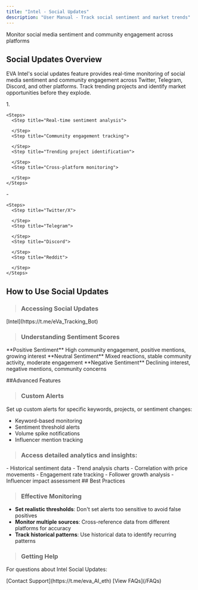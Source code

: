 ```yaml
---
title: "Intel - Social Updates"
description: "User Manual - Track social sentiment and market trends"
---
```


Monitor social media sentiment and community engagement across platforms

## Social Updates Overview

EVA Intel's social updates feature provides real-time monitoring of social media sentiment and community engagement across Twitter, Telegram, Discord, and other platforms. Track trending projects and identify market opportunities before they explode.

<Columns cols={2}>
  <Card title="Key Features" icon="key" color="#f7941d">
    1. 

    <Steps>
      <Step title="Real-time sentiment analysis">
        
      </Step>
      <Step title="Community engagement tracking">
        
      </Step>
      <Step title="Trending project identification">
        
      </Step>
      <Step title="Cross-platform monitoring">
        
      </Step>
    </Steps>
  </Card>
  <Card title="Supported Blockchains" icon="chain" color="#f7941d">
    - 

    <Steps>
      <Step title="Twitter/X">
        
      </Step>
      <Step title="Telegram">
        
      </Step>
      <Step title="Discord">
        
      </Step>
      <Step title="Reddit">
        
      </Step>
    </Steps>
  </Card>
</Columns>

## How to Use Social Updates

> ### Accessing Social Updates

<Steps>
  <Step title="Open the EVA Intel Bot" icon="robot" iconType="solid">
    [Intel](https://t.me/eVa_Tracking_Bot)
  </Step>
  <Step title="Navigate to Social Updates section" icon="robot" iconType="solid">
    
  </Step>
  <Step title="Configure your monitoring preferences" icon="robot" iconType="solid">
    
  </Step>
</Steps>

> ### Understanding Sentiment Scores

<Info>
  **Positive Sentiment**
  High community engagement, positive mentions, growing interest
</Info>
<Warning>
  **Neutral Sentiment**
  Mixed reactions, stable community activity, moderate engagement
</Warning>
<Danger>
  **Negative Sentiment**
  Declining interest, negative mentions, community concerns
</Danger>

##Advanced Features

> ### Custom Alerts

Set up custom alerts for specific keywords, projects, or sentiment changes:

- Keyword-based monitoring
- Sentiment threshold alerts
- Volume spike notifications
- Influencer mention tracking

> ### Access detailed analytics and insights:

<Columns col={2}>
  <Card title="Sentiment Trends">
  - Historical sentiment data
  - Trend analysis charts
  - Correlation with price movements
  </Card>
  <Card title="Community Metrics">
  - Engagement rate tracking
  - Follower growth analysis
  - Influencer impact assessment
  </Card>
</Columns>

<Tip>
  ## Best Practices

> ### Effective Monitoring

  - **Set realistic thresholds**: Don't set alerts too sensitive to avoid false positives
  - **Monitor multiple sources**: Cross-reference data from different platforms for accuracy
  - **Track historical patterns**: Use historical data to identify recurring patterns

 > ### Getting Help

  For questions about Intel Social Updates:
  
  <Info>
    [Contact Support](https://t.me/eva_AI_eth)
  </Info>
  <Info>
    [View FAQs](/FAQs)
  </Info>
</Tip>
